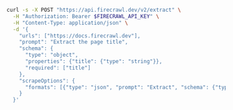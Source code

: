 ```bash cURL
curl -s -X POST "https://api.firecrawl.dev/v2/extract" \
  -H "Authorization: Bearer $FIRECRAWL_API_KEY" \
  -H "Content-Type: application/json" \
  -d '{
    "urls": ["https://docs.firecrawl.dev"],
    "prompt": "Extract the page title",
    "schema": {
      "type": "object",
      "properties": {"title": {"type": "string"}},
      "required": ["title"]
    },
    "scrapeOptions": {
      "formats": [{"type": "json", "prompt": "Extract", "schema": {"type": "object"}}]
    }
  }'
```


